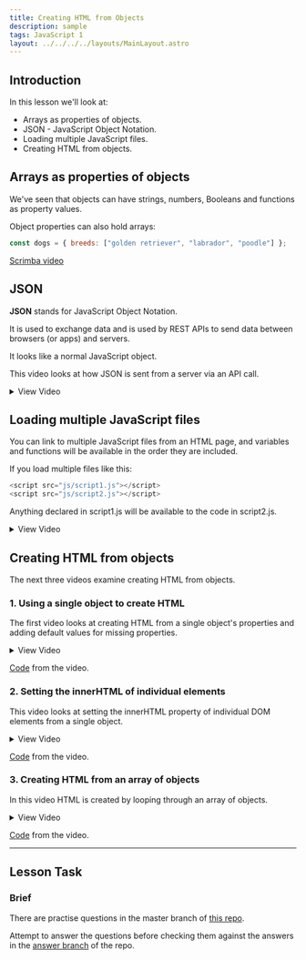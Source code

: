 ```yaml
---
title: Creating HTML from Objects
description: sample
tags: JavaScript 1
layout: ../../../../layouts/MainLayout.astro
---
```


## Introduction

In this lesson we'll look at:

- Arrays as properties of objects.
- JSON - JavaScript Object Notation.
- Loading multiple JavaScript files.
- Creating HTML from objects.

## Arrays as properties of objects

We've seen that objects can have strings, numbers, Booleans and functions as property values.

Object properties can also hold arrays:

```js
const dogs = { breeds: ["golden retriever", "labrador", "poodle"] };
```

[Scrimba video](https://scrimba.com/c/cKg2e7uP)

## JSON

**JSON** stands for JavaScript Object Notation.

It is used to exchange data and is used by REST APIs to send data between browsers (or apps) and servers.

It looks like a normal JavaScript object.

This video looks at how JSON is sent from a server via an API call.

<details>
  <summary>View Video</summary>
  <iframe
    src="https://player.vimeo.com/video/444361111?h=3f57c9b751&amp;badge=0&amp;autopause=0&amp;player_id=0&amp;app_id=58479"
    width="2560"
    height="1080"
    frameborder="0"
    allow="autoplay; fullscreen; picture-in-picture"
    allowfullscreen
    title="Introduction to JSON"
  ></iframe>
</details>

## Loading multiple JavaScript files

You can link to multiple JavaScript files from an HTML page, and variables and functions will be available in the order they are included.

If you load multiple files like this:

```js
<script src="js/script1.js"></script>
<script src="js/script2.js"></script>
```

Anything declared in script1.js will be available to the code in script2.js.

<details>
  <summary>View Video</summary>
  <iframe
    src="https://player.vimeo.com/video/444338027?h=73615fb5ff&amp;badge=0&amp;autopause=0&amp;player_id=0&amp;app_id=58479"
    width="2560"
    height="1080"
    frameborder="0"
    allow="autoplay; fullscreen; picture-in-picture"
    allowfullscreen
    title="Using multiple JavaScript files"
  ></iframe>
</details>

## Creating HTML from objects

The next three videos examine creating HTML from objects.

### 1. Using a single object to create HTML

The first video looks at creating HTML from a single object's properties and adding default values for missing properties.

<details>
  <summary>View Video</summary>
  <iframe
    src="https://player.vimeo.com/video/444562202?h=3290e75a25&amp;badge=0&amp;autopause=0&amp;player_id=0&amp;app_id=58479"
    width="2560"
    height="1080"
    frameborder="0"
    allow="autoplay; fullscreen; picture-in-picture"
    allowfullscreen
    title="Creating HTML from objects - Part 1"
  ></iframe>
</details>

[Code](https://github.com/NoroffFEU/creating-html-from-an-array-of-objects) from the video.

### 2. Setting the innerHTML of individual elements

This video looks at setting the innerHTML property of individual DOM elements from a single object.

<details>
  <summary>View Video</summary>
  <iframe
    src="https://player.vimeo.com/video/444582197?h=4a27b67841&amp;badge=0&amp;autopause=0&amp;player_id=0&amp;app_id=58479"
    width="2560"
    height="1080"
    frameborder="0"
    allow="autoplay; fullscreen; picture-in-picture"
    allowfullscreen
    title="Creating HTML from objects - Part 2"
  ></iframe>
</details>

[Code](https://github.com/NoroffFEU/creating-html-from-an-array-of-objects/tree/part-2) from the video.

### 3. Creating HTML from an array of objects

In this video HTML is created by looping through an array of objects.

<details>
  <summary>View Video</summary>
  <iframe
    src="https://player.vimeo.com/video/444696340?h=adfa854388&amp;badge=0&amp;autopause=0&amp;player_id=0&amp;app_id=58479"
    width="2560"
    height="1080"
    frameborder="0"
    allow="autoplay; fullscreen; picture-in-picture"
    allowfullscreen
    title="Creating HTML from objects - Part 3"
  ></iframe>
</details>

[Code](https://github.com/NoroffFEU/creating-html-from-an-array-of-objects/tree/part-3) from the video.

---

## Lesson Task

### Brief

There are practise questions in the master branch of [this repo](https://github.com/NoroffFEU/lesson-task-js1-module1-lesson3).

Attempt to answer the questions before checking them against the answers in the [answer branch](https://github.com/NoroffFEU/lesson-task-js1-module1-lesson3/tree/answers) of the repo.
